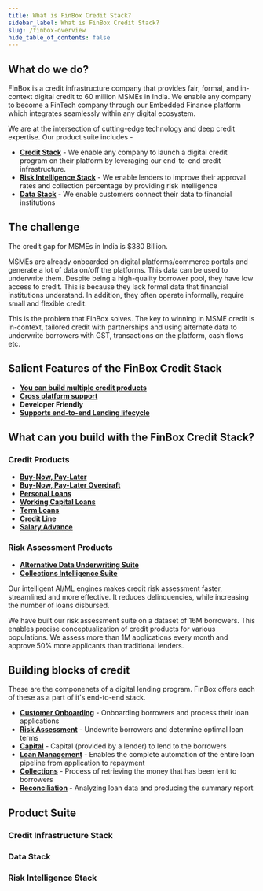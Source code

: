 ```yaml
---
title: What is FinBox Credit Stack?
sidebar_label: What is FinBox Credit Stack?
slug: /finbox-overview
hide_table_of_contents: false
---
```




## What do we do?


FinBox is a credit infrastructure company that provides fair, formal, and in-context digital credit to 60 million MSMEs in India. We enable any company to become a FinTech company through our Embedded Finance platform which integrates seamlessly within any digital ecosystem. 

We are at the intersection of cutting-edge technology and deep credit expertise. Our product suite includes -  

 - [**Credit Stack**](https://finbox.in/products/embedded-finance/) - We enable any company to launch a digital credit program on their platform by leveraging our end-to-end credit infrastructure.
 - [**Risk Intelligence Stack**](https://finbox.in/products/risk-engine/) - We enable lenders to improve their approval rates and collection percentage by providing risk intelligence 
 - [**Data Stack**](https://finbox.in/products/risk-engine/) - We enable customers connect their data to financial institutions




##  The challenge

The credit gap for MSMEs in India is $380 Billion.  

MSMEs are already onboarded on digital platforms/commerce portals and generate a lot of data on/off the platforms. This data can be used to underwrite them. Despite being a high-quality borrower pool, they have low access to credit. This is because they lack 
formal data that financial institutions understand. In addition, they often operate informally, require small and flexible credit.


This is the problem that FinBox solves. The key to winning in MSME credit is in-context, tailored credit with partnerships and using alternate data to underwrite borrowers with GST, transactions on the platform, cash flows etc.


## Salient Features of the FinBox Credit Stack

 - [**You can build multiple credit products**](/finbox-overview#credit-products)
 - [**Cross platform support**](/product/integrations) 
 - **Developer Friendly**
 - [**Supports end-to-end Lending lifecycle**](/finbox-overview#credit-products)

 

## What can you build with the FinBox Credit Stack?


### Credit Products

 - [**Buy-Now, Pay-Later**](/product/build/buy-now-pay-later)
 - [**Buy-Now, Pay-Later Overdraft**](/product/build/buy-now-pay-later-overdraft) 
 - [**Personal Loans**](/product/build/personal-loans) 
 - [**Working Capital Loans**](/product/build/working-capital) 
 - [**Term Loans**](product/build/term-loans) 
 - [**Credit Line**](product/build/credit-line)
 - [**Salary Advance**](product/build/salary-advance) 

<!--- [**Pay in N days**](/product/build/pay-in-n-days) 
[**Pay in N installments**](/product/build/pay-in-n-installments)  
 [**Khata Receivables Financing**](/product/build/khata-receivable)  
 [**Closed Loop Invoice Financing**](/product/build/closed-loop-invoice-financing) 
 -->

### Risk Assessment Products


 - [**Alternative Data Underwriting Suite**](product/build/alternate-data-underwriting) 
 - [**Collections Intelligence Suite**](product/build/collections-intelligence-suite)


Our intelligent AI/ML engines makes credit risk assessment faster, streamlined and more effective.
It reduces delinquencies, while increasing the number of loans disbursed. 

We have built our risk assessment suite on a dataset of 16M borrowers. 
This enables precise conceptualization of credit products for various populations. 
We assess more than 1M applications every month and approve 50% more applicants than traditional lenders.



## Building blocks of credit

These are the componenets of a digital lending program. FinBox offers each of these as a part of it's end-to-end stack.

 - [**Customer Onboarding**](/product/block/customer-onboarding) - Onboarding borrowers and process their loan applications
 - [**Risk Assessment**](/product/block/risk) - Undewrite borrowers and determine optimal loan terms
 - [**Capital**](product/block/capital) - Capital (provided by a lender) to lend to the borrowers
 - [**Loan Management**](product/block/loan-management) - Enables the complete automation of the entire loan pipeline from application to repayment
 - [**Collections**](product/block/collections) - Process of retrieving the money that has been lent to borrowers
 - [**Reconciliation**](product/block/reconciliation) - Analyzing loan data and producing the summary report

## Product Suite

### Credit Infrastructure Stack

<div class="row">
<div class="col">
  <RedisCard
    title="Buy-Now Pay-Later Stack"
    img="/img/icon-BNPL-Stack.svg"
    description="Offer BNPL inside your platform with a fully managed end-to-end lending journey"
    page="/product/products/buy-now-pay-later-stack"
  />
</div>


  <div class="col">
  <RedisCard
    title="Cashflow Based Lending Stack"
    img="/img/2-Cashflow based.svg"
    description="Lend to borrowers based on real-time cash flow and projected cash flow data"
    page="/product/products/cashflow-based-lending-stack"
  />
</div>
</div>

<div class="row">

<div class="col">
  <RedisCard
    title="Supply Chain Finance Stack"
    img="/img/supplychain.svg"
    description="Enable trade credit and consistent cashflow in your Supply Chain"
    page="/product/products/supply-chain-finance-stack"
  />
</div>


  <div class="col">
  <RedisCard
    title="No Code Credit Link"
    img="/img/No Code v2.svg"
    description="Integrate FinBox Embedded Finance products with a link only, without any SDK integrations"
    page="/product/products/no-code-credit-link"
  />
</div>
</div>




### Data Stack

<div class="row">

<div class="col">
  <RedisCard
    title="DeviceConnect"
    img="/img/2-Device Connect.svg"
    description="Leverage device data to build advanced underwriting models"
    page="/product/products/device-connect"
  />
</div>

 <div class="col">
    <RedisCard 
        title="BankConnect" 
        img="/img/icon-Bank Connect.svg"
        description="Leverage Account Aggregator and Bank Statement Analysis in your platform" 
        page="/product/products/bank-connect"
        />
 </div>
  </div>


### Risk Intelligence Stack

<div class="row">

<div class="col">
  <RedisCard
    title="Risk Engine"
    img="/img/2-Risk Engine.svg"
    description="Identify a borrower's ability to pay, intent to pay and general financial stability"
    page="/product/products/risk-engine"
  />
</div>

 <div class="col">
    <RedisCard 
        title="CollectX" 
        img="/img/icon-CollectX.svg"
        description="Collection prioritization and early warning system based on real-time analysis" 
        page="/product/products/collect-x"
        />
 </div>
  </div>
